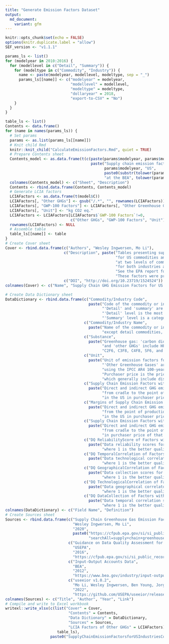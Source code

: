 ```yaml
---
title: "Generate Emission Factors Dataset"
output:
  md_document:
    variant: gfm
---
```


```r
knitr::opts_chunk$set(echo = FALSE)
options(knitr.duplicate.label = "allow")
SEF_version <- "v1.1.1"
```

```r
params_ls <- list()
for (modelyear in 2010:2016) {
  for (modellevel in c("Detail", "Summary")) {
    for (modeltype in c("Commodity", "Industry")) {
      name <- paste(modelyear, modellevel, modeltype, sep = "_")
      params_ls[[name]] <- c("modelyear" = modelyear,
                             "modellevel" = modellevel,
                             "modeltype" = modeltype,
                             "dollaryear" = 2018,
                             "export-to-CSV" = "No")
    }
  }
}
```

```r
table_ls <- list()
Contents <- data.frame()
for (name in names(params_ls)) {
  # Set params
  params <- as.list(params_ls[[name]])
  # Knit child Rmd
  knitr::knit_child("CalculateEmissionFactors.Rmd", quiet = TRUE)
  # Prepare Contents sheet
  Contents_model <- as.data.frame(t(c(paste(params$modelyear, params$modellevel, params$modeltype, sep = "_"),
                                      paste("Supply chain emission factors (with and without margins) and Data Quality scores of the factors for",
                                            params$modelyear, "US",
                                            paste0(substr(tolower(params$modeltype), 1, nchar(tolower(params$modeltype))-1), "ies"),
                                            "at the BEA", tolower(params$modellevel), "level of categorization."))))
  colnames(Contents_model) <- c("Sheet", "Description")
  Contents <- rbind.data.frame(Contents, Contents_model)
  # Generate LCIA factors
  LCIAFactors <- as.data.frame(t(model$C))
  LCIAFactors[, "Other GHGs"] <- gsub("/.*", "", rownames(LCIAFactors))
  LCIAFactors[, "GWP-100 Factors"] <- LCIAFactors[, "Other Greenhouse Gases"]
  LCIAFactors[, "Unit"] <- "kg CO2 eq."
  LCIAFactors <- LCIAFactors[LCIAFactors$`GWP-100 Factors`!=0,
                             c("Other GHGs", "GWP-100 Factors", "Unit")]
  rownames(LCIAFactors) <- NULL
  # Assemble table
  table_ls[[name]] <- table
}
# Create Cover sheet
Cover <- rbind.data.frame(c("Authors", "Wesley Ingwersen, Mo Li"),
                          c("Description", paste("Tables presenting supply chain and margin emission factors and data quality scores",
                                                 "for US commodities and industries calculated from USEEIO models",
                                                 "at two levels of commodity/industry categorization, detail and summary,",
                                                 "for both industries and commodity, and annually from 2010-2016.",
                                                 "See the EPA report for full details on emission factor preparation.",
                                                 "These factors were produced with useeior v1.0.2.")),
                          c("DOI", "http://doi.org/10.23719/1524524"))
colnames(Cover) <- c("Name", "Supply Chain GHG Emission Factors for US Commodities and Industries v1.1.1")

# Create Data Dictionary sheet
DataDictionary <- rbind.data.frame(c("Commodity/Industry Code",
                                     paste("Code of the commodity or industry from the BEA Make and Use Tables 2012 categorization.",
                                           "'Detail' and 'summary' are two levels of detail BEA publishes economic input-output accounts data at.",
                                           "'Detail' level is the most resolved categorization and includes 405 commodity or industry sectors.",
                                           "'Summary' level is a categorization with medium resolution and includes 73 commodity and 71 industry sectors.")),
                                   c("Commodity/Industry Name",
                                     paste("Name of the commodity or industry from the BEA Make and Use Tables 2012 categorization,",
                                           "except detail commodities, which use USEEIO v1.1 names, see Ingwersen and Yang 2017)")),
                                   c("Substance",
                                     paste("Greenhouse gas: 'carbon dioxide' is CO2; 'methane' is CH4; 'nitrous oxide' is N2O;",
                                           "and 'other GHGs' include HFC-23, HFC-32, HFC-125, HFC-134a, HFC-143a, HFC-236fa, CF4,",
                                           "C2F6, C3F8, C4F8, SF6, and NF3")),
                                   c("Unit",
                                     paste("Unit of emission factors for each gas.",
                                           "'Other Greenhouse Gases' are aggregated and reported in CO2e (carbon dioxide equivalents)",
                                           "using the IPCC AR4 100-year GWP factors.",
                                           "Purchaser price is the price paid by the consumer and equals to the producer prices plus any associated margin,",
                                           "which generally include distribution, wholesale and retail costs.")),
                                   c("Supply Chain Emission Factors without Margins",
                                     paste("Direct and indirect GHG emissions associated with production of commodity or industry",
                                           "from cradle to the point of production(kg) per 2018 USD of that commodity or industry",
                                           "in the US in purchaser price.")),
                                   c("Margins of Supply Chain Emission Factors",
                                     paste("Direct and indirect GHG emissions associated with production of commodity or industry",
                                           "from the point of production to the point of sale (kg) per 2018 USD of that commodity or industry",
                                           "in the US in purchaser price of that commodity or industry in the US.")),
                                   c("Supply Chain Emission Factors with Margins",
                                     paste("Direct and indirect GHG emissions associated with production of commodity or industry",
                                           "from cradle to the point of sale(kg) per 2018 USD of that commodity or industry",
                                           "in purchaser price of that commodity or industry in the US.")),
                                   c("DQ ReliabilityScore of Factors without Margins",
                                     paste("Data reliability scores for model results using USEPA 2016 Data quality assessment system,",
                                           "where 1 is the better quality and 5 the poorer quality")),
                                   c("DQ TemporalCorrelation of Factors without Margins",
                                     paste("Data technological correlation scores for model results using USEPA 2016 Data quality assessment system,",
                                           "where 1 is the better quality and 5 the poorer quality.")),
                                   c("DQ GeographicalCorrelation of Factors without Margins",
                                     paste("Data collection scores for model results using USEPA 2016 Data quality assessment system,",
                                           "where 1 is the better quality and 5 the poorer quality.")),
                                   c("DQ TechnologicalCorrelation of Factors without Margins",
                                     paste("Data geographical correlatoin scores for model results using USEPA 2016 Data quality assessment system,",
                                           "where 1 is the better quality and 5 the poorer quality.")),
                                   c("DQ DataCollection of Factors without Margins",
                                     paste("Data temporal correlation scores for model results using USEPA 2016 Data quality assessment system,",
                                           "where 1 is the better quality and 5 the poorer quality.")))
colnames(DataDictionary) <- c("Field Name", "Definition")
# Create Sources sheet
Sources <- rbind.data.frame(c("Supply Chain Greenhouse Gas Emission Factors for US Industries and Commodities, USEPA Report",
                              "Wesley Ingwersen, Mo Li",
                              "2020",
                              paste0("https://cfpub.epa.gov/si/si_public_search_results.cfm?simpleSearch=0&showCriteria=2&",
                                     "searchAll=supply+chain+greenhouse&TIMSType=Published+Report&dateBeginPublishedPresented=02%2F28%2F2010")),
                            c("Guidance on Data Quality Assessment for Life Cycle Inventory Data",
                              "USEPA",
                              "2016",
                              "https://cfpub.epa.gov/si/si_public_record_report.cfm?dirEntryId=321834"),
                            c("Input-Output Accounts Data",
                              "BEA",
                              "2012",
                              "https://www.bea.gov/industry/input-output-accounts-data"),
                            c("useeior v1.0.2",
                              "Mo Li, Wesley Ingwersen, Ben Young, Jorge Vendries, Catherine Birney",
                              "2022",
                              "https://github.com/USEPA/useeior/releases/tag/SEF_v1.1.1"))
colnames(Sources) <- c("Title", "Author", "Year", "Link")
# Compile and write to Excel workbook
writexl::write_xlsx(c(list("Cover" = Cover,
                            "Contents" = Contents,
                            "Data Dictionary" = DataDictionary,
                            "Sources" = Sources,
                            "LCIA Factors of Other GHGs" = LCIAFactors),
                       table_ls),
                    paste0("SupplyChainEmissionFactorsforUSIndustriesCommodities ", SEF_version, ".xlsx"))
```
